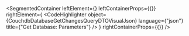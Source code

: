 
<SegmentedContainer
  leftElement={<CouchdbDatabaseGetChangesQueryDTODesc />}
  leftContainerProps={{}}
  rightElement={
    <CodeHighlighter
      object={CouchdbDatabaseGetChangesQueryDTOVisualJson}
      language={"json"}
      title={"Get Database: Parameters"}
    />
  }
  rightContainerProps={{}}
/>

<div
  class={"spacer"}
/>


